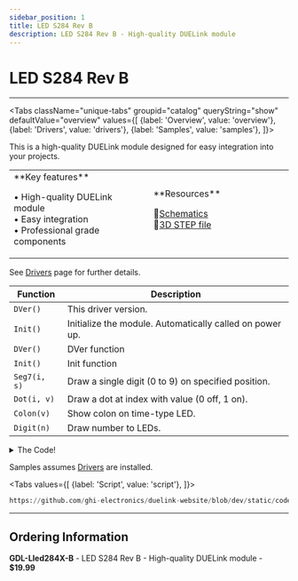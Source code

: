 ```yaml
---
sidebar_position: 1
title: LED S284 Rev B
description: LED S284 Rev B - High-quality DUELink module
---
```



# LED S284 Rev B

<ProductImageSelector 
  partNumber="lled284x-b"
  productName="LED S284 Rev B"
/>

---

<Tabs className="unique-tabs" groupid="catalog" queryString="show" defaultValue="overview"
  values={[
    {label: 'Overview', value: 'overview'},
    {label: 'Drivers', value: 'drivers'},
    {label: 'Samples', value: 'samples'},
  ]}>

<TabItem value="overview">

This is a high-quality DUELink module designed for easy integration into your projects.

<table><td width='50%'>
**Key features**

• High-quality DUELink module<br/>
• Easy integration<br/>
• Professional grade components<br/>

</td><td width='50%'>
**Resources**
 
📄[Schematics](/sch/lled284x-b.pdf)<br/>
🔩[3D STEP file](/3d/lled284x-b.step)<br/>

</td></table>

</TabItem>

<TabItem value="drivers">

See [Drivers](../../engine/drivers) page for further details.

| Function | Description |
| --- | --- |
| `DVer()` | This driver version. |
| `Init()` | Initialize the module. Automatically called on power up. |
| `DVer()` | DVer function |
| `Init()` | Init function |
| `Seg7(i, s)` | Draw a single digit (0 to 9) on specified position. |
| `Dot(i, v)` | Draw a dot at index with value (0 off, 1 on). |
| `Colon(v)` | Show colon on time-type LED. |
| `Digit(n)` | Draw number to LEDs. |

<details>
  <summary>The Code!</summary>

```py reference title="LED S284 Rev B Driver"
https://github.com/ghi-electronics/duelink-website/blob/dev/static/code/drivers/led/led-sxx4.due
```

</details>

</TabItem>

<TabItem value="samples">

Samples assumes [Drivers](../../engine/drivers) are installed.

<Tabs
  values={[
    {label: 'Script', value: 'script'},
  ]}>

<TabItem value="script">

```py reference title="Script Sample"
https://github.com/ghi-electronics/duelink-website/blob/dev/static/code/samples/script/led/led-mt1208.txt
```
</TabItem>

</Tabs>

</TabItem>

</Tabs>

---

## Ordering Information

**GDL-Lled284X-B** - LED S284 Rev B - High-quality DUELink module - **$19.99**
